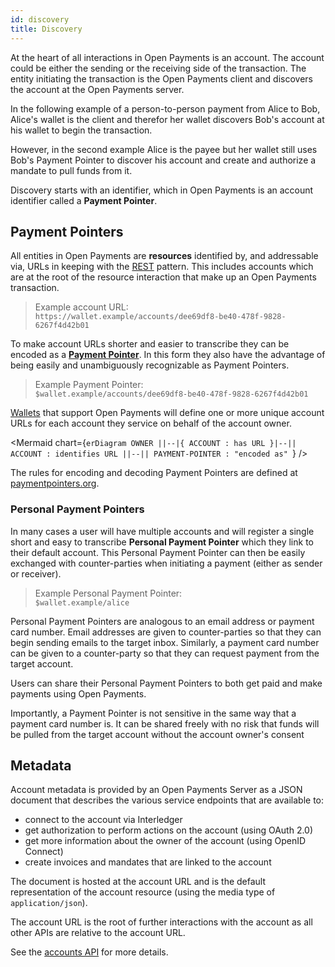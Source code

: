 ```yaml
---
id: discovery
title: Discovery
---
```



At the heart of all interactions in Open Payments is an account. The account
could be either the sending or the receiving side of the transaction. The entity
initiating the transaction is the Open Payments client and discovers the account
at the Open Payments server.

In the following example of a person-to-person payment from Alice to Bob,
Alice's wallet is the client and therefor her wallet discovers Bob's account at
his wallet to begin the transaction.

<PersonToPerson />

However, in the second example Alice is the payee but her wallet still uses
Bob's Payment Pointer to discover his account and create and authorize a mandate
to pull funds from it.

<RequestToPay />

Discovery starts with an identifier, which in Open Payments is an account
identifier called a **Payment Pointer**.

## Payment Pointers

All entities in Open Payments are **resources** identified by, and addressable
via, URLs in keeping with the
[REST](https://tools.ietf.org/html/rfc7231#section-2) pattern. This includes
accounts which are at the root of the resource interaction that make up an Open
Payments transaction.

> Example account URL:  
> `https://wallet.example/accounts/dee69df8-be40-478f-9828-6267f4d42b01`

To make account URLs shorter and easier to transcribe they can be encoded as a
**[Payment Pointer](https://paymentpointers.org)**. In this form they also have
the advantage of being easily and unambiguously recognizable as Payment
Pointers.

> Example Payment Pointer:  
> `$wallet.example/accounts/dee69df8-be40-478f-9828-6267f4d42b01`

[Wallets](./terminology#wallet) that support Open Payments will define one or
more unique account URLs for each account they service on behalf of the account
owner.

<Mermaid
  chart={`erDiagram
  OWNER ||--|{ ACCOUNT : has
  URL }|--|| ACCOUNT : identifies
  URL ||--|| PAYMENT-POINTER : "encoded as"
`}
/>

The rules for encoding and decoding Payment Pointers are defined at
[paymentpointers.org](https://paymentpointers.org).

### Personal Payment Pointers

In many cases a user will have multiple accounts and will register a single
short and easy to transcribe **Personal Payment Pointer** which they link to
their default account. This Personal Payment Pointer can then be easily
exchanged with counter-parties when initiating a payment (either as sender or
receiver).

> Example Personal Payment Pointer:  
> `$wallet.example/alice`

Personal Payment Pointers are analogous to an email address or payment card
number. Email addresses are given to counter-parties so that they can begin
sending emails to the target inbox. Similarly, a payment card number can be
given to a counter-party so that they can request payment from the target
account.

Users can share their Personal Payment Pointers to both get paid and make
payments using Open Payments.

Importantly, a Payment Pointer is not sensitive in the same way that a payment
card number is. It can be shared freely with no risk that funds will be pulled
from the target account without the account owner's consent

## Metadata

Account metadata is provided by an Open Payments Server as a JSON document that
describes the various service endpoints that are available to:

- connect to the account via Interledger
- get authorization to perform actions on the account (using OAuth 2.0)
- get more information about the owner of the account (using OpenID Connect)
- create invoices and mandates that are linked to the account

The document is hosted at the account URL and is the default representation of
the account resource (using the media type of `application/json`).

The account URL is the root of further interactions with the account as all
other APIs are relative to the account URL.

See the [accounts API](./accounts) for more details.
